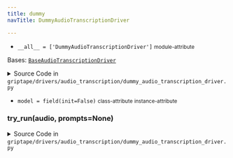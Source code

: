```yaml
---
title: dummy
navTitle: DummyAudioTranscriptionDriver

---
```


-   `__all__ = ['DummyAudioTranscriptionDriver']` <small>module-attribute</small>  <span id="griptape.drivers.audio_transcription.dummy.__all__"></span> 

<span id="griptape.drivers.audio_transcription.dummy.DummyAudioTranscriptionDriver"></span>

Bases:
 [`BaseAudioTranscriptionDriver`](./#griptape.drivers.audio_transcription.BaseAudioTranscriptionDriver "BaseAudioTranscriptionDriver (griptape.drivers.audio_transcription.BaseAudioTranscriptionDriver)")

<details><summary>Source Code in <code>griptape&#47;drivers&#47;audio_transcription&#47;dummy_audio_transcription_driver.py</code></summary>

```python
@define
class DummyAudioTranscriptionDriver(BaseAudioTranscriptionDriver):
    model: str = field(init=False)

    def try_run(self, audio: AudioArtifact, prompts: Optional[list] = None) -> TextArtifact:
        raise DummyError(__class__.__name__, "try_transcription")
```

</details>

-   `model = field(init=False)` <small>class-attribute</small> <small>instance-attribute</small>  <span id="griptape.drivers.audio_transcription.dummy.DummyAudioTranscriptionDriver.model"></span> 

<span id="griptape.drivers.audio_transcription.dummy.DummyAudioTranscriptionDriver.try_run"></span>

### try_run(audio, prompts=None)

<details><summary>Source Code in <code>griptape&#47;drivers&#47;audio_transcription&#47;dummy_audio_transcription_driver.py</code></summary>

```python
def try_run(self, audio: AudioArtifact, prompts: Optional[list] = None) -> TextArtifact:
    raise DummyError(__class__.__name__, "try_transcription")
```

</details>
